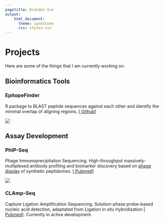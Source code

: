 ```yaml
---
pagetitle: Brandon Sie
output:
    html_document:
      theme: sandstone
      css: styles.css
---
```


<a class="anchor" id="projects"></a>


<div class = "proj">

# Projects

<p class = "caption">Here are some of the things that I am currently working on. <p>

## Bioinformatics Tools

### EpitopeFinder 
R package to BLAST peptide sequences against each other and identify the minimal overlap of aligning regions. [[<i class="fa fa-fw fa-github" aria-hidden="true"></i> Github](https://github.com/brandonsie/EpitopeFinder)] 

<img class = "projimg" src = "docs/epitopefinder-full.png">

## Assay Development

### PhIP-Seq  

Phage Immunoprecipitation Sequencing. High-throughput massively-multiplexed antibody profiling and biomarker discovery based on [phage display](https://www.nobelprize.org/prizes/chemistry/2018/press-release/) of synthetic peptidomes. [[<i class="fa fa-fw fa-file" aria-hidden="true"></i> Pubmed](https://www.ncbi.nlm.nih.gov/pubmed/30190553)]

<img class = "projimg" src = "docs/phip.png">

### CLAmp-Seq  

Capture Ligation Amplification Sequencing. Solution-phase probe-based nucleic acid detection, adaptated from Ligation in situ Hybridization [[<i class="fa fa-fw fa-file" aria-hidden="true"></i> Pubmed](https://www.ncbi.nlm.nih.gov/pubmed/28854731)]. Currently in active development.

</div>
<!-- 
Make basic single-sentence summary on this page, link to more detail

epitopefinder
phip-reporter
stock vis
quantstudio tools

phip seq
clamp seq


text prediction 
-->

